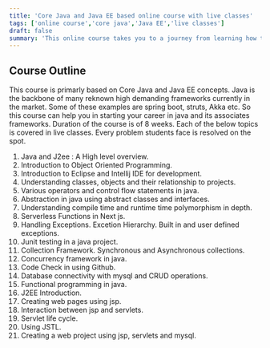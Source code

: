```yaml
---
title: 'Core Java and Java EE based online course with live classes'
tags: ['online course','core java','Java EE','live classes']
draft: false
summary: 'This online course takes you to a journey from learning how to build enterprise level NextJS applications to deploy these applications in production.'
---
```


## Course Outline

This course is primarly based on Core Java and Java EE concepts. Java is the backbone of many reknown high demanding frameworks currently in the market.
Some of these examples are spring boot, struts, Akka etc. So this course can help you in starting your career in java and its associates frameworks.
Duration of the course is of 8 weeks. Each of the below topics is covered in live classes. Every problem students face is resolved on the spot. 

1. Java and J2ee : A High level overview.
2. Introduction to Object Oriented Programming.
3. Introduction to Eclipse and Intellij IDE for development.
4. Understanding classes, objects and their relationship to projects.
5. Various operators and control flow statements in java.
6. Abstraction in java using abstract classes and interfaces.
7. Understanding compile time and runtime time polymorphism in depth.
8. Serverless Functions in Next js.
8. Handling Exceptions. Excetion Hierarchy. Built in and user defined exceptions.
9. Junit testing in a java project.
10. Collection Framework. Synchronous and Asynchronous collections.
11. Concurrency framework in java.
12. Code Check in using Github.
13. Database connectivity with mysql and CRUD operations.
14. Functional programming in java.
15. J2EE Introduction. 
16. Creating web pages using jsp.
17. Interaction between jsp and servlets.
18. Servlet life cycle.
19. Using JSTL.
18. Creating a web project using jsp, servlets and mysql.

 